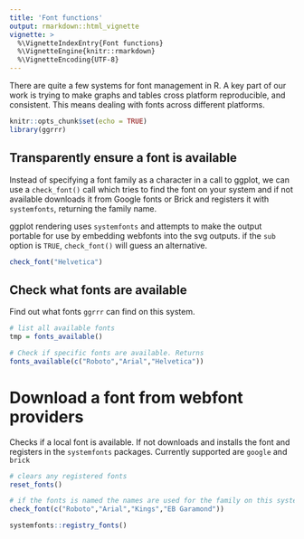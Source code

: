 ```yaml
---
title: 'Font functions' 
output: rmarkdown::html_vignette 
vignette: >
  %\VignetteIndexEntry{Font functions} 
  %\VignetteEngine{knitr::rmarkdown}
  %\VignetteEncoding{UTF-8}
---
```


There are quite a few systems for font management in R. A key part of our work
is trying to make graphs and tables cross platform reproducible, and consistent.
This means dealing with fonts across different platforms.

```r
knitr::opts_chunk$set(echo = TRUE)
library(ggrrr)
```

## Transparently ensure a font is available

Instead of specifying a font family as a character in a call to ggplot, we can
use a `check_font()` call which tries to find the font on your system and if not
available downloads it from Google fonts or Brick and registers it with `systemfonts`,
returning the family name. 

ggplot rendering uses `systemfonts` and attempts
to make the output portable for use by embedding webfonts into the svg outputs.
if the `sub` option is `TRUE`, `check_font()` will guess an alternative. 

```r
check_font("Helvetica")
```

## Check what fonts are available

Find out what fonts `ggrrr` can find on this system.

```r
# list all available fonts
tmp = fonts_available()

# Check if specific fonts are available. Returns
fonts_available(c("Roboto","Arial","Helvetica"))
```

# Download a font from webfont providers

Checks if a local font is available. If not downloads and installs the font and
registers in the `systemfonts` packages. Currently supported are `google` and 
`brick`

```r
# clears any registered fonts
reset_fonts()

# if the fonts is named the names are used for the family on this system
check_font(c("Roboto","Arial","Kings","EB Garamond"))

systemfonts::registry_fonts()
```

